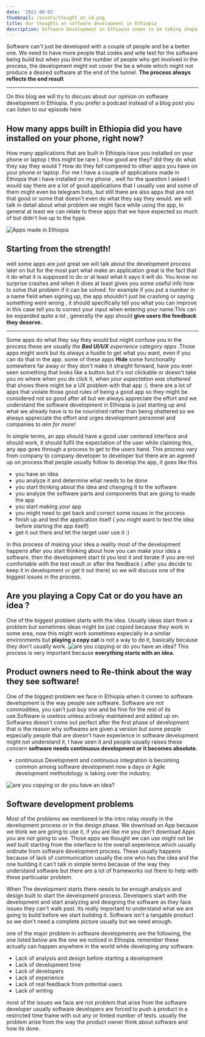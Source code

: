 ```yaml
---
date: '2021-08-02'
thumbnail: /assets/thought_on_sd.png
title: Our thoughts on software development in Ethiopia
description: Software Development in Ethiopia seems to be taking shape recently, we have a lot of software made for the public and a lot of start-ups are making a softwares everywhere.
---
```


Software can't just be developed with a couple of people and be a better one. We need to have more people that codes and wite test for the software being build but when you limit the number of people who
get involved in the process, the development might not cover the be a whole which might not produce a desired software at the end of the tunnel. **The process always reflects the end result**

---

On this blog we will try to discuss about our opinion on software development in Ethiopia. If you prefer a podcast instead of a blog post you can listen to
our episode <Link href="/podcast/software-development-in-ethiopia-our-opinions/"> here</Link>

## How many apps built in Ethiopia did you have installed on your phone, right now?

How many applications that are built in Ethiopia have you installed on your phone or laptop ( this might be rare ). How good are they? did they do what they say they would ? How do they fell compered to other apps you have on your phone or laptop
.For me I have a couple of applications made in Ethiopia that i have installed on my phone , well for the question I asked I would say there are a lot of good applications that I usually use and some of them might even be telegram bots, but still
there are also apps that are not that good or some that doesn't even do what they say they would. we will talk in detail about what problem we might face while using the app, In general at least we can relate to these apps that we have expected so much of but didn't live up to the hype.

![Apps made in Ethiopia](/assets/apps.png)

## Starting from the strength!

well some apps are just great we will talk about the development process later on but for the most part what make an application great is the fact that it do what it is supposed to do or at least what it says it will do. You know no surprise crashes and when it does at least gives you some useful info
how to solve that problem if it can be solved. for example if you put a number in a name field when signing up, the app shouldn't just be crashing or saying something went wrong , it should specifically tell you what you can improve in this case tell you to
correct your input when entering your name.This can be expanded quite a lot , generally the app should **give users the feedback they deserve.**

---

Some apps do what they say they would but might confuse you in the process these are usually *the **Bad UI/UX** experience category apps* .Those apps might work but its always a hustle to get what you want, even if you can do that in the app. some of these apps **Hide** some functionality somewhere
far away or they don't make it straight forward, have you ever seen something that looks like a button but it's not clickable or doesn't take you no where when you do click it, when _your expectation was shattered_ that shows there might be a UX problem with that app :(.
there are a lot of apps that violate those good rules of being a good app so they might be considered not so good after all but we always appreciate the effort and we understand the software development in Ethiopia is just starting up and what we already have is to be nourished rather than being shattered
so we always appreciate the effort and urges development personnel and companies to *aim for more!*

In simple terms, an app should have a good user centered interface and should work, it should fulfil the expectation of the user while claiming this, any app goes through a process to get to the users hand. This process vary from company to company developer to developer but there are an agreed up on
process that people usually follow to develop the app, it goes like this

- you have an idea
- you analyze it and determine what needs to be done
- you start thinking about the idea and changing it to the software
- you analyze the software parts and components that are going to made the app
- you start making your app
- you might need to get back and correct some issues in the process
- finish up and test the application itself ( you might want to test the idea before starting the app itself)
- get it out there and let the target user use it :)

in this process of making your idea a reality most of the development happens after you start thinking about how you can make your idea a software. then the development start til you test it and iterate if you are not comfortable with the test result or after the feedback ( after you decide to keep it in development or get it out there)
so we will discuss one of the biggest issues in the process.

## Are you playing a Copy Cat or do you have an idea ?

One of the biggest problem starts with the idea. Usually ideas start from a problem but sometimes ideas might be just copied because they work in some area, now this might work sometimes especially in a similar environments but **playing a copy cat** is not a way to do it, basically because they don't usually work.
![are you copying or do you have an idea?](/assets/do_you_have_an_idea.png) This process is very important because **everything starts with an idea.**

## Product owners need to Re-think about the way they see software!

One of the biggest problem we face in Ethiopia when it comes to software development is the way people see software. Software are not commodities, you can't just buy one and be fine for the rest of its use.Software is useless unless actively maintained and added up on. 
Softwares doesn't come out perfect after the first phase of development that is the reason why softwares are given a version but some people especially people that are doesn't have experience in software development might not understand it, I have seen it and people usually raises these concern **software needs continuous development or it becomes absolute.**

- continuous Development and continuous integration is becoming common among software development now a days or Agile development methodology is taking over the industry.

![are you copying or do you have an idea?](/assets/keep_developing.png)
## Software development problems

Most of the problems we mentioned in the intro relay mostly in the development process or in the design phase. We download an App because we think we are going to use it, if you are like me you don't download  Apps you are not going to use. Those apps we thought we can use might not be well built starting from
the interface to the overall experience.which usually ordinate from software development process. These usually happens because of lack of communication usually the one who has the idea and the one building it can't talk in simple terms because of the way they understand software but there are a lot of frameworks out there to help with these particualar problem.

When The development starts there needs to be enough analysis and design built to start the development process. Developers start with the development and start analyzing and designing the software as they face issues they can't walk past. Its really important to understand what we are going to build before we start building it. Software isn't a tangable product so we don't need a complete picture usually but we need enough.

one of the major problem in software developments are the following, the one listed below are the one we noticed in Ethiopia. remember these actually can happen anywhere in the world while developing any software.

- Lack of analysis and design before starting a development
- Lack of development time
- Lack of developers
- Lack of experience
- Lack of real feedback from potential users
- Lack of writing 

most of the issues we face are not problem that arise from the software developer usually software developers are forced to push a product in a restricted time frame with out any or limted  number of tests. usually the problem arise from the way the product owner think about software and how its done.
